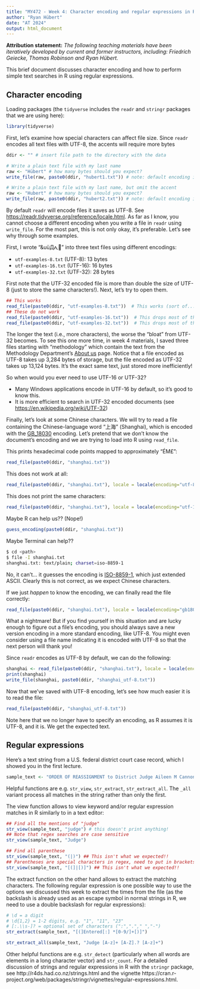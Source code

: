 ```yaml
---
title: "MY472 - Week 4: Character encoding and regular expressions in R"
author: "Ryan Hübert"
date: "AT 2024"
output: html_document
---
```


**Attribution statement:** _The following teaching materials have been iteratively developed by current and former instructors, including: Friedrich Geiecke, Thomas Robinson and Ryan Hübert._

This brief document discusses character encoding and how to perform simple text searches in R using regular expressions.

## Character encoding 

Loading packages (the `tidyverse` includes the `readr` and `stringr` packages that we are using here):

```r
library(tidyverse)
```

First, let's examine how special characters can affect file size. Since `readr` encodes all text files with UTF-8, the accents will require more bytes

```r
ddir <- "" # insert file path to the directory with the data

# Write a plain text file with my last name
raw <- "Hübert" # how many bytes should you expect?
write_file(raw, paste0(ddir, "hubert1.txt")) # note: default encoding is UTF-8

# Write a plain text file with my last name, but omit the accent
raw <- "Hubert" # how many bytes should you expect?
write_file(raw, paste0(ddir, "hubert2.txt")) # note: default encoding is UTF-8
```

By default `readr` will encode files it saves as UTF-8. See <https://readr.tidyverse.org/reference/locale.html>. As far as I know, you cannot choose a different encoding when you write a file in `readr` using `write_file`. For the most part, this is not only okay, it's preferable. Let's see why through some examples. 

First, I wrote "&uüДሊ🫠" into three text files using different encodings:

- `utf-examples-8.txt` (UTF-8): 13 bytes
- `utf-examples-16.txt` (UTF-16): 16 bytes
- `utf-examples-32.txt` (UTF-32): 28 bytes 

First note that the UTF-32 encoded file is more than double the size of UTF-8 (just to store the same characters!). Next, let's try to open them.

```r
## This works
read_file(paste0(ddir, "utf-examples-8.txt"))  # This works (sort of...)
## These do not work
read_file(paste0(ddir, "utf-examples-16.txt"))  # This drops most of the characters
read_file(paste0(ddir, "utf-examples-32.txt"))  # This drops most of the characters
```

The longer the text (i.e., more characters), the worse the "bloat" from UTF-32 becomes. To see this one more time, in week 4 materials, I saved three files starting with "methodology" which contain the text from the Methodology Department's [About us](https://www.lse.ac.uk/Methodology/About-us/About-us) page. Notice that a file encoded as UTF-8 takes up 3,284 bytes of storage, but the file encoded as UTF-32 takes up 13,124 bytes. It's the exact same text, just stored more inefficiently! 

So when would you ever need to use UTF-16 or UTF-32?

- Many Windows applications encode in UTF-16 by default, so it's good to know this.
- It is more efficient to search in UTF-32 encoded documents (see <https://en.wikipedia.org/wiki/UTF-32>)

Finally, let's look at some Chinese characters. We will try to read a file containing the Chinese-language word "上海" (Shanghai), which is encoded with the [GB_18030](https://en.wikipedia.org/wiki/GB_18030) encoding. Let's pretend that we don't know the document's encoding and we are trying to load into R using `read_file`.


This prints hexadecimal code points mapped to approximately "ÉϺ£": 

```r
read_file(paste0(ddir, "shanghai.txt")) 
```

This does not work at all:

```r
read_file(paste0(ddir, "shanghai.txt"), locale = locale(encoding="utf-8"))
```

This does not print the same characters:

```r
read_file(paste0(ddir, "shanghai.txt"), locale = locale(encoding="utf-16")) 
```

Maybe R can help us?? (Nope!)

```r
guess_encoding(paste0(ddir, "shanghai.txt"))
```

Maybe Terminal can help??

```bash
$ cd <path>
$ file -I shanghai.txt
shanghai.txt: text/plain; charset=iso-8859-1
```

No, it can't... it guesses the encoding is [ISO-8859-1](https://en.wikipedia.org/wiki/ISO/IEC_8859-1), which just extended ASCII. Clearly this is not correct, as we expect Chinese characters.

If we just *happen* to know the encoding, we can finally read the file correctly:

```r
read_file(paste0(ddir, "shanghai.txt"), locale = locale(encoding="gb18030"))
```

What a nightmare! But if you find yourself in this situation and are lucky enough to figure out a file's encoding, you should always save a new version encoding in a more standard encoding, like UTF-8. You might even consider using a file name indicating it is encoded with UTF-8 so that the next person will thank you!

Since `readr` encodes as UTF-8 by default, we can do the following:

```r
shanghai <- read_file(paste0(ddir, "shanghai.txt"), locale = locale(encoding="gb18030"))
print(shanghai)
write_file(shanghai, paste0(ddir, "shanghai_utf-8.txt"))
```

Now that we've saved with UTF-8 encoding, let's see how much easier it is to read the file:

```r
read_file(paste0(ddir, "shanghai_utf-8.txt"))
```

Note here that we no longer have to specify an encoding, as R assumes it is UTF-8, and it is. We get the expected text.

## Regular expressions

Here's a text string from a U.S. federal district court case record, which I showed you in the first lecture.

```r
sample_text <- "ORDER OF REASSIGNMENT to District Judge Aileen M Cannon for all further proceedings, Judge Cecilia M. Altonaga no longer assigned to case. Signed by Judge Cecilia M. Altonaga on 11/23/2020. See attached document for full details. (yar) (Entered: 11/23/2020)"
```

Helpful functions are e.g. `str_view`, `str_extract`, `str_extract_all`. The `_all` variant process all matches in the string rather than only the first.

The view function allows to view keyword and/or regular expression matches in R similarly to in a text editor:

```r
## Find all the mentions of "judge"
str_view(sample_text, "judge") # this doesn't print anything!
## Note that regex searches are case sensitive
str_view(sample_text, "Judge")
```

```r
## Find all parenthese
str_view(sample_text, "(|)") ## This isn't what we expected!!
## Parentheses are special characters in regex, need to put in brackets
str_view(sample_text, "[(]|[)]") ## This isn't what we expected!!
```

The extract function on the other hand allows to extract the matching characters. The following regular expression is one possible way to use the options we discussed this week to extract the times from the file (as the backslash is already used as an escape symbol in normal strings in R, we need to use a double backslash for regular expressions):

```r
# \d = a digit
# \d{1,2} = 1-2 digits, e.g. "1", "11", "23"
# [:.\\s-]? = optional set of characters (":","."," ","-")
str_extract(sample_text, "[(]Entered[:] *[0-9/]+[)]")
```

```r
str_extract_all(sample_text, "Judge [A-z]+ [A-Z].? [A-z]+")
```

Other helpful functions are e.g. `str_detect` (particularly when all words are elements in a long character vector) and `str_count`. For a detailed discussion of strings and regular expressions in R with the `stringr` package, see http://r4ds.had.co.nz/strings.html and the vignette https://cran.r-project.org/web/packages/stringr/vignettes/regular-expressions.html.